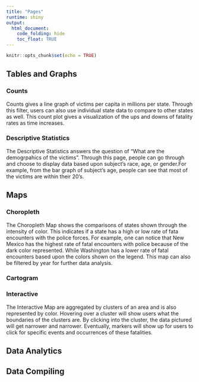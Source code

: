 ```yaml
---
title: "Pages"
runtime: shiny
output: 
  html_document:
    code_folding: hide
    toc_float: TRUE
---
```


```r
knitr::opts_chunk$set(echo = TRUE)
```

## Tables and Graphs {.tabset .tabset-fade .tabset-pills}

### Counts
Counts gives a line graph of victims per capita in millions per state. Through this filter, users can also use individual state data to compare to other states as well. This count plot gives a visualization of the ups and downs of fatality rates as time increases.

### Descriptive Statistics
The Descriptive Statistics answers the question of "What are the demogrpahics of the victims". Through this page, people can go through and choose to display data based upon subject's race, age, or gender.For example, from the bar graph of subject's age, people can see that most of the victims are within their 20's.

## Maps {.tabset .tabset-fade .tabset-pills}

### Choropleth
The Choropleth Map shows the comparisons of states shown through the intensity of color. This indicates if a state has a high or low rate of fata encounters with the police forces. For example, one can notice that New Mexico has the highest rate of fatal encounters with police because of the dark color represented. While Washington has a lower rate of fatal encounters based upon the colors shown on the legend. This map can also be filtered by year for further data analysis.

### Cartogram

### Interactive
The Interactive Map are aggregated by clusters of an area and is also represented by color. Hovering over a cluster will show users what the boundaries of the clusters are. By clicking into the cluster, the data pictured will get narrower and narrower. Eventually, markers will show up for users to click for specific events and occurrences of these fatalities.

## Data Analytics

## Data Compiling
